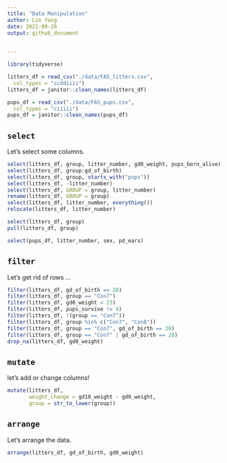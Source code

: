 ```yaml
---
title: "Data Manipulation"
author: Lin Yang
date: 2021-09-28
output: github_document
 

---
```


```r
library(tidyverse)

litters_df = read_csv("./data/FAS_litters.csv",
  col_types = "ccddiiii")
litters_df = janitor::clean_names(litters_df)

pups_df = read_csv("./data/FAS_pups.csv",
  col_types = "ciiiii")
pups_df = janitor::clean_names(pups_df)
```


## `select`

Let's select some columns.

```r
select(litters_df, group, litter_number, gd0_weight, pups_born_alive)
select(litters_df, group:gd_of_birth)
select(litters_df, group, starts_with("pups"))
select(litters_df, -litter_number)
select(litters_df, GROUP = group, litter_number)
rename(litters_df, GROUP = group)
select(litters_df, litter_number, everything())
relocate(litters_df, litter_number)

select(litters_df, group)
pull(litters_df, group)
```

```r
select(pups_df, litter_number, sex, pd_ears)
```


## `filter`

Let's get rid of rows ...


```r
filter(litters_df, gd_of_birth == 20) 
filter(litters_df, group == "Con7")
filter(litters_df, gd0_weight < 23)
filter(litters_df, pups_survive != 4)
filter(litters_df, !(group == "Con7"))
filter(litters_df, group %in% c("Con7", "Con8"))
filter(litters_df, group == "Con7", gd_of_birth == 20)
filter(litters_df, group == "Con7" | gd_of_birth == 20)
drop_na(litters_df, gd0_weight)
```

## `mutate`

let's add or change columns!

```r
mutate(litters_df, 
       weight_change = gd18_weight - gd0_weight,
       group = str_to_lower(group))
```


## `arrange`

Let's arrange the data.

```r
arrange(litters_df, gd_of_birth, gd0_weight)
```











